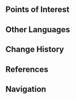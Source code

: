 {{Stub}}
{{Location Infobox
|image        = Treasures Street.png
|type         = Point of Interest
|region       = Sumeru
|subregion    = Dharma Forest
|area         = Avidya Forest
|subarea      = Sumeru City
}}
{{Location Intro|description=<p>It is the liveliest street in Sumeru City.</p>}}
<!--
==Features==
===Local Specialties===
* {{Item|}}
-->
==Points of Interest==
{{Locations by Category Table
|titles = Alhaitham's Home¦Citadel of Regzar¦Puspa Café¦Shamshir's Smithy¦Sumeru General Goods¦Menakeri's Treasure Shop¦Kalimi Exchange
|1 = 
|type = Points of Interest
|header = in [[Treasures Street]]
}}

==Other Languages==
{{Other Languages
|en      = Treasures Street
|zhs     = 宝商街
|zhs_rm  = Bǎoshāng-jiē
|zht     = 寶商街
|zht_rm  = Bǎoshāng-jiē
|zh_tl   = 
|ja      = トレジャーストリート
|ja_rm   = Torejaa Sutoriito
|ja_tl   = Treasures Street
|ko      = 귀금속 거리
|ko_rm   = Gwigeumsok Geori
|ko_tl   = Jewelry Street
|es      = Calle Alhaja
|es_tl   = Jewel Street
|fr      = Rue des trésors
|fr_tl   = Treasures Street
|ru      = Улица Сокровищ
|ru_tl   = Street of Treasures
|th      = Treasures Street
|vi      = Con Đường Châu Báu
|vi_tl   = Treasures Street
|de      = Schatzstraße
|de_tl   = Treasure Street
|id      = Treasures Street
|pt      = Rua dos Tesouros
|pt_tl   = 
|tr      = Hazineler Sokağı
|tr_tl   = 
|it      = Strada dei Tesori
|it_tl   = 
}}

==Change History==
{{Change History|3.0}}

==References==
{{Reflist}}

==Navigation==
{{PoI Navbox|Sumeru}}